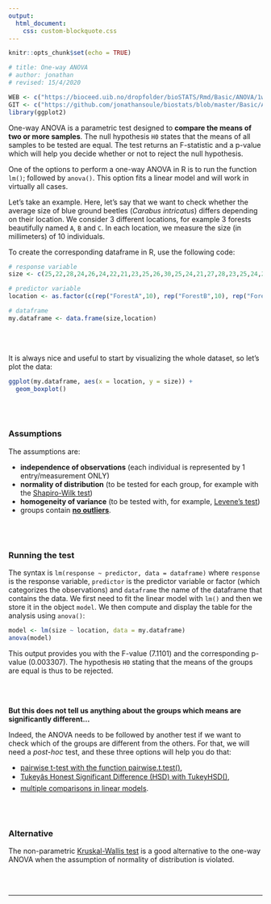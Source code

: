 ```yaml
---
output:
  html_document:
    css: custom-blockquote.css
---
```


```r
knitr::opts_chunk$set(echo = TRUE)

# title: One-way ANOVA
# author: jonathan
# revised: 15/4/2020 

WEB <- c("https://bioceed.uib.no/dropfolder/bioSTATS/Rmd/Basic/ANOVA/1way.html")
GIT <- c("https://github.com/jonathansoule/biostats/blob/master/Basic/ANOVA/1way.Rmd")
library(ggplot2)

```

One-way ANOVA is a parametric test designed to **compare the means of two or more samples**. The null hypothesis `H0` states that the means of all samples to be tested are equal. The test returns an F-statistic and a p-value which will help you decide whether or not to reject the null hypothesis.

One of the options to perform a one-way ANOVA in R is to run the function `lm()`;  followed by `anova()`. This option fits a linear model and will work in virtually all cases. 

Let's take an example. Here, let's say that we want to check whether the average size of blue ground beetles (*Carabus intricatus*) differs depending on their location. We consider 3 different locations, for example 3 forests beautifully named `A`, `B` and `C`. In each location, we measure the size (in millimeters) of 10 individuals.

To create the corresponding dataframe in R, use the following code:
```r
# response variable
size <- c(25,22,28,24,26,24,22,21,23,25,26,30,25,24,21,27,28,23,25,24,20,22,24,23,22,24,20,19,21,22)

# predictor variable
location <- as.factor(c(rep("ForestA",10), rep("ForestB",10), rep("ForestC",10)))

# dataframe
my.dataframe <- data.frame(size,location)
```
<br/><br/> 

It is always nice and useful to start by visualizing the whole dataset, so let's plot the data:
```r
ggplot(my.dataframe, aes(x = location, y = size)) +
  geom_boxplot()
```
<br/><br/> 

### Assumptions

The assumptions are:

+ **independence of observations** (each individual is represented by 1 entry/measurement ONLY)
+ **normality of distribution** (to be tested for each group, for example with the [Shapiro-Wilk test](https://biostats.w.uib.no/test-for-normality-shapiro-wilks-test/){target="_blank"})
+ **homogeneity of variance** (to be tested with, for example, [Levene's test](https://biostats.w.uib.no/test-for-homogeneity-of-variances-levenes-test/){target="_blank"})
+ groups contain [**no outliers**](http://biostats.w.uib.no/finding-outliers/){target="_blank"}.

<br/><br/>

### Running the test

The syntax is `lm(response ~ predictor, data = dataframe)` where `response` is the response variable, `predictor` is the predictor variable or factor (which categorizes the observations) and `dataframe` the name of the dataframe that contains the data. 
We first need to fit the linear model with `lm()` and then we store it in the object `model`. We then compute and display the table for the analysis using `anova()`:
```r
model <- lm(size ~ location, data = my.dataframe)
anova(model)
```
This output provides you with the F-value (7.1101) and the corresponding p-value (0.003307). The hypothesis `H0` stating that the means of the groups are equal is thus to be rejected.

<br/><br/>

**But this does not tell us anything about the groups which means are significantly different... **

Indeed, the ANOVA needs to be followed by another test if we want to check which of the groups are different from the others. For that, we will need a *post-hoc* test, and these three options will help you do that:

+ [pairwise t-test with the function pairwise.t.test()](http://biostats.w.uib.no/post-hoc-tests-pairwise-comparisons/){target="_blank"},
+ [Tukeyâs Honest Significant Difference (HSD) with TukeyHSD()](https://biostats.w.uib.no/post-hoc-tests-tukey-hsd/){target="_blank"},
+ [multiple comparisons in linear models](https://biostats.w.uib.no/post-hoc-tests-multiple-comparisons-in-linear-models/){target="_blank"}.

<br/><br/>

### Alternative

The non-parametric [Kruskal-Wallis test](http://biostats.w.uib.no/comparing-two-means-kruskal-wallis-test/){target="_blank"} is a good alternative to the one-way ANOVA when the assumption of normality of distribution is violated.

<br/><br/>

***
<!-- UNCOMMENT TO ACTIVATE
Get the Rmarkdown file corresponding to this page on [GitHub](`r GIT`){target="_blank"}.
-->
